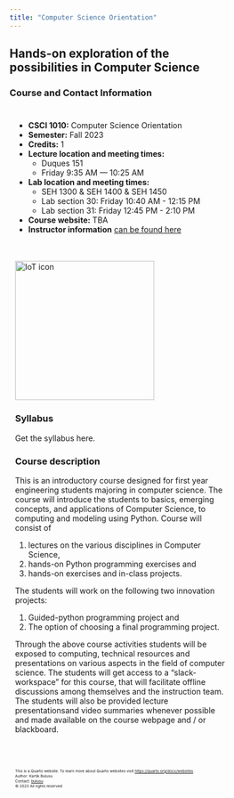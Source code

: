 ```yaml
---
title: "Computer Science Orientation"
---
```


<h2>Hands-on exploration of the possibilities in Computer Science</h2>

<style>
* {
  box-sizing: border-box;
}
/* Create two unequal columns that floats next to each other */
.column {
  float: left;
  padding: 10px;
  /* height: 350px; Should be removed. Only for demonstration */
}

.left {
  width: 25%;
}

.right {
  width: 75%;
}

/* Clear floats after the columns */
.row:after {
  content: "";
  display: table;
  clear: both;
}
</style>

### Course and Contact Information

<div class="row">
 <div class="column">
- **CSCI 1010:** Computer Science Orientation
- **Semester:**  Fall 2023
- **Credits:** 1
- **Lecture location and meeting times:** 
  - Duques 151
  - Friday 9:35 AM — 10:25 AM
- **Lab location and meeting times:**  
  - SEH 1300 \& SEH 1400 \& SEH 1450
  - Lab section 30: Friday 10:40 AM - 12:15 PM 
  - Lab section 31: Friday 12:45 PM - 2:10 PM
- **Course website:** TBA
- **Instructor information** [can be found here](/instructor.qmd)
 </div>

 <div class="column">
 <img src="/images/CS1010.png" alt="IoT icon" style="object-fit:contain width:250px;height:250px; margin-right: 10px;" /><br>

### Syllabus
Get the syllabus here.

### Course description
This is an introductory course designed for first year engineering students majoring in computer science. The course will introduce the students to basics, emerging concepts, and applications of Computer Science, to computing and modeling using Python. Course will consist of

1. lectures on the various disciplines in Computer Science,
2. hands-on Python programming exercises and
3. hands-on exercises and in-class projects.

The students will work on the following two innovation projects:

1. Guided-python programming project and
2. The option of choosing a final programming project.

Through the above course activities students will be exposed to computing, technical resources and presentations on various aspects in the field of computer science. The students will get access to a “slack-workspace” for this course, that will facilitate offline discussions among themselves and the instruction team. The students will also be provided lecture presentationsand video summaries whenever possible and made available on the course webpage and / or blackboard.



<br><br>
<footer>
  <p><small><small><small><small>This is a Quarto website. To learn more about Quarto websites visit <https://quarto.org/docs/websites>.<br>
  Author: Kartik Bulusu<br>
  Contact: <a href="mailto:bulusu@gwu.edu">bulusu</a><br>
  &copy; 2023 All rights reserved</small></small></small></small></p>
</footer>


